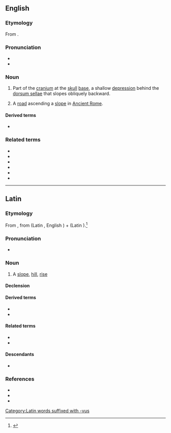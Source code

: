 ==English==
{{wikipedia|Clivus (anatomy)}}

===Etymology===
{{PIE root|en|ḱley}}
From {{der|en|la|clīvus||slope, hill}}.

===Pronunciation===
* {{IPA|en|/ˈklaɪvəs/}}
* {{hyphenation|en|cli|vus}}

===Noun===
{{en-noun|clivi}}

# {{lb|en|anatomy}} Part of the [[cranium]] at the [[skull]] [[base]], a shallow [[depression]] behind the [[dorsum sellae]] that slopes obliquely backward.
# {{lb|en|historical}} A [[road]] ascending a [[slope]] in [[Ancient Rome]].

====Derived terms====
* {{l|en|clival}}

===Related terms===
* {{l|en|climate}}
* {{l|en|climax}}
* {{l|en|clinic}}
* {{l|en|clinoid}}
* {{l|en|decline}}
* {{l|en|incline}}

----

==Latin==

===Etymology===
{{PIE root|la|ḱley}}
From {{der|la|ine-pro|*ḱleywós}}, from {{der|la|ine-pro|*ḱley-||to lean}} (Latin {{m|la|clīnō}}, English {{m|en|lean}}) + {{m|ine-pro|*-wós}} (Latin {{m|la|-vus}}).<ref>{{R:Online Etymology Dictionary|declivity}}</ref>

===Pronunciation===
* {{la-IPA|clīvus|eccl=1}}

===Noun===
{{la-noun|clīvus<2>}}

# A [[slope]], [[hill]], [[rise]]

====Declension====
{{la-ndecl|clīvus<2>}}

====Derived terms====
* {{l|la|clīvōsus}}
* {{l|la|clīvulus}}

====Related terms====
* {{l|la|clīnātus}}
* {{l|la|clīnō}}

====Descendants====
* {{desc|en|clivus}}

===References===
* {{R:L&S}}
* {{R:Elementary Lewis}}
* {{R:Gaffiot}}
<references/>

[[Category:Latin words suffixed with -vus]]
{{C|la|Landforms}}